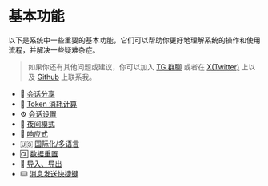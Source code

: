 # 基本功能

以下是系统中一些重要的基本功能，它们可以帮助你更好地理解系统的操作和使用流程，并解决一些疑难杂症。

> 如果你还有其他问题或建议，你可以加入 [TG 群聊](https://t.me/+7fLJJoGV_bJhYTk1) 或者在 [X(Twitter)](https://twitter.com/peekbomb) 上以及 [Github](https://github.com/LTopx/Le-AI/discussions) 上联系我。

- 🤝 [会话分享](/basic/conversation-sharing)
- 🧮 [Token 消耗计算](/basic/token-calculation)
- ⚙️ [会话设置](/basic/conversation-setting)
- 🌙 [夜间模式](/basic/dark-mode)
- 📱 [响应式](/basic/responsive)
- 🇺🇸 [国际化/多语言](/basic/i18n)
- 🆑 [数据重置](/basic/data-reset)
- 📲 [导入、导出](/basic/export-import)
- ⌨️ [消息发送快捷键](/basic/send-message)
